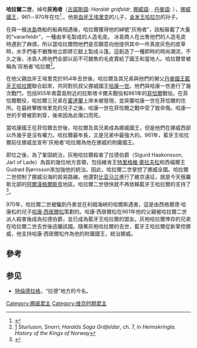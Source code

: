 '''哈拉爾二世'''，绰号'''灰袍者'''（[[古諾斯語|古諾斯語]]: ''Haraldr gráfeldr'', [[挪威語|挪威語]]: {{lang|no|Harald Gråfell}}, [[丹麥語|丹麥語]]: {{lang|da|Harald Gråfeld}}），[[挪威國王|挪威國王]]，961－970年在位<ref>{{Cite web |url=http://www.snl.no/.nbl_biografi/Harald_2_Eiriksson_Gr%C3%A5fell/utdypning |title=''Harald 2 Eiriksson Gråfell – utdypning'' (Store norske leksikon) |access-date=2018-12-15 |archive-date=2012-10-12 |archive-url=https://web.archive.org/web/20121012020017/http://snl.no/.nbl_biografi/Harald_2_Eiriksson_Gr%c3%a5fell/utdypning |dead-url=no }}</ref>.。他是[[血斧王埃里克|血斧王埃里克]]的儿子，[[哈拉尔一世_(挪威)|金发王哈拉尔]]的孙子。

在與一艘[[冰島|冰島]]商船的船員相遇後，哈拉爾獲得他的綽號“灰袍者”，該船裝載了大量的“vararfeldir”，一種由羊毛製成的人造毛皮。 冰島商人在出售他們的人造毛皮時遇到了麻煩，所以當哈拉爾問他們是否願意向他提供其中一件真皮灰色的皮草時，水手們毫不猶豫地立即將它獻上製成斗篷。這創造了一種即時的時尚潮流，不久之後，冰島人將他們全部以前不可銷售的毛皮賣給了國王和當地人。哈拉爾曾被稱為'灰袍者'哈拉爾<ref>[https://www.snerpa.is/net/snorri/h-grafel.htm] {{Wayback|url=https://www.snerpa.is/net/snorri/h-grafel.htm |date=20180328231608 }} Sturluson, Snorri; ''Haralds Saga Gráfeldar'', ch. 7, in ''Heimskringla. History of the Kings of Norway''</ref>。

在他父親血斧王埃里克於954年去世後，哈拉爾及其兄弟與他們的舅父[[丹麥國王|丹麥國王]][[藍牙王哈拉爾|藍牙王哈拉爾]]聯合起來，共同對抗叔父挪威國王[[哈康一世|哈康一世]]。他們與哈康一世進行了幾次戰鬥，包括955年弗雷島附近的拉斯塔卡爾夫戰役和961年的[[菲恰爾|菲恰爾]]戰役。在菲恰爾戰役，哈拉爾三兄弟在[[霍達蘭|霍達蘭]]上岸未被發現，並突襲哈康一世在菲恰爾的住所。在最終擊敗埃里克的兒子之後，哈康一世在菲恰爾之戰中受了致命傷。哈康一世的手臂被箭刺穿，後來因為此傷口而死。

當哈康國王在菲恰爾去世後，哈拉爾及其兄弟成為挪威國王，但是他們在挪威西部以外幾乎是沒有權力。哈拉爾最年長，又是兄弟中最強大的。961年，藍牙王哈拉爾前往挪威並宣布'灰袍者'哈拉爾為他在挪威的附庸國王。

即位之後，為了鞏固統治，灰袍哈拉爾殺害了拉德伯爵{{link-en|西格爾德·哈康松|Sigurd Haakonsson}}（Sigurd Haakonsson, Jarl of Lade）為首的幾位地方首領，包括維肯王[[特里格維·奧拉夫松|特里格維·奧拉夫松]]和西福爾王Gudrød Bjørnsson來加強他的統治。因此，哈拉爾二世掌控了挪威全國。哈拉爾二世控制了挪威沿海的貿易路線。他還對[[比亚马兰|比亚马兰]]進行了維京遠征，就是今天俄羅斯北部的[[阿爾漢格爾斯克|阿爾漢格爾斯克]]地區。哈拉爾二世很快就不再依賴藍牙王哈拉爾的支持了<ref>{{Cite web |url=http://www.snl.no/Bjarmeland |title=''Bjarmeland'' (Store norske leksikon) |access-date=2018-12-15 |archive-date=2021-01-26 |archive-url=https://web.archive.org/web/20210126101416/https://snl.no/Bjarmeland |dead-url=no }}</ref>。

970年，哈拉爾二世被騙到丹麥並在利姆海峽的哈爾斯遇害，這是由西格爾德·哈康松的兒子[[哈康·西居爾松|哈康·西居爾松]]策劃的。哈康·西居爾松在961年他的父親被哈拉爾二世派人殺害後成為拉德伯爵，並已成為藍牙王哈拉爾的盟友。灰袍哈拉爾倖存的兄弟在哈拉爾二世去世後逃離該國。隨著灰袍哈拉爾的去世，藍牙王哈拉爾從新掌控挪威，他支持哈康·西居爾松作為他的附庸國王，統治挪威。

==參考==
{{reflist|2}}

==参见==
*[[特倫德拉格|特倫德拉格]]，“拉德”地方的今名。

{{s-start}}
{{s-hou|金髮王朝|？|||970年|name=灰袍者哈拉爾}}
{{s-reg}}
{{s-before|[[哈康一世|哈康一世（好人）]]}}
{{s-ttl|title=[[挪威君主列表|挪威君主]]|years=961年－970年|regent1=[[蓝牙王|蓝牙王]]（名义）}}
{{s-after|[[哈康·西居爾松|哈康伯爵]]|[[蓝牙王|蓝牙王]]（名义）}}
{{end box}}

{{挪威君主}}

[[Category:挪威君主|Category:挪威君主]]
[[Category:维京时期君主|Category:维京时期君主]]